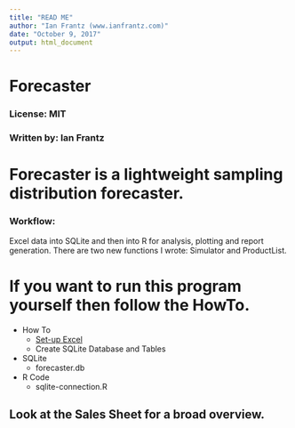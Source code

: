 ```yaml
---
title: "READ ME"
author: "Ian Frantz (www.ianfrantz.com)"
date: "October 9, 2017"
output: html_document
---
```


# Forecaster
### License: MIT
### Written by: Ian Frantz


# Forecaster is a lightweight sampling distribution forecaster.


### Workflow:
Excel data into SQLite and then into R for analysis, plotting and report generation. There are two new functions I wrote: Simulator and ProductList.  

# If you want to run this program yourself then follow the HowTo. 

* How To
  + [Set-up Excel](https://github.com/ianfrantz/forecaster/blob/master/Documentation/HowTo%20-%20Excel.Rmd)
  + Create SQLite Database and Tables
* SQLite 
  + forecaster.db
* R Code
  + sqlite-connection.R
  

## Look at the Sales Sheet for a broad overview. 

